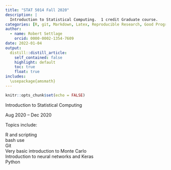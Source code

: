 ```yaml
---
title: "STAT 5014 Fall 2020"
description: |
  Introduction to Statistical Computing.  1 credit Graduate course.
categories: [R, git, Markdown, Latex, Reproducible Research, Good Programming Practices, Keras, Python, HPC]
author:
  - name: Robert Settlage
    orcid: 0000-0002-1354-7609
date: 2022-01-04
output:
  distill::distill_article:
    self_contained: false
    highlight: default
    toc: true
    float: true
includes:
  \usepackage{amsmath}
---
```



```r
knitr::opts_chunk$set(echo = FALSE)
```

Introduction to Statistical Computing  

Aug 2020 – Dec 2020  

Topics include:  

R and scripting  
bash use  
Git  
Very basic introduction to Monte Carlo  
Introduction to neural networks and Keras  
Python  


